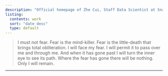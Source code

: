 ```yaml
---
description: "Official homepage of Zhe Cui, Staff Data Scientist at Snapchat. Research, projects, blog on recommender systems, AI, machine learning, and ranking."
listing:
  contents: work
  sort: "date desc"
  type: default
---
```

> I must not fear. Fear is the mind-killer. Fear is the little-death that brings total obliteration. I will face my fear. I will permit it to pass over me and through me. And when it has gone past I will turn the inner eye to see its path. Where the fear has gone there will be nothing. Only I will remain.

---
